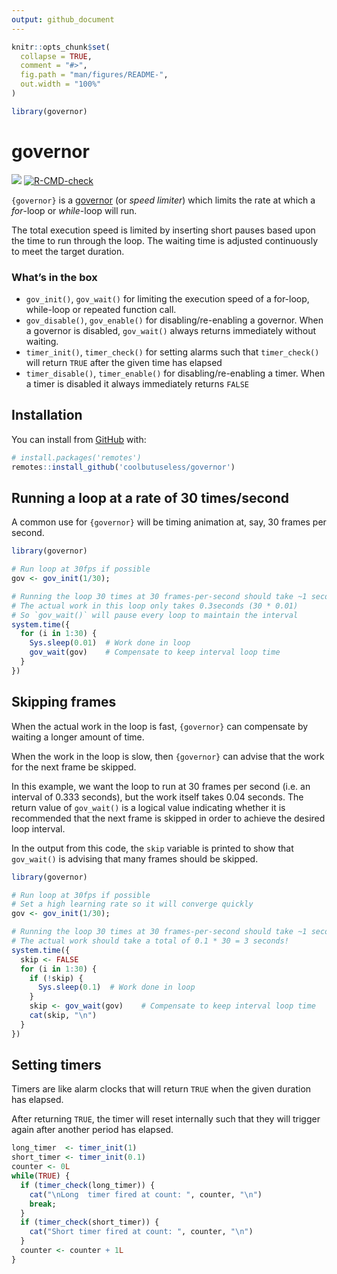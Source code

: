 ```yaml
---
output: github_document
---
```


<!-- README.md is generated from README.Rmd. Please edit that file -->

```r
knitr::opts_chunk$set(
  collapse = TRUE,
  comment = "#>",
  fig.path = "man/figures/README-",
  out.width = "100%"
)

library(governor)
```

# governor

<!-- badges: start -->
![](https://img.shields.io/badge/cool-useless-green.svg)
[![R-CMD-check](https://github.com/coolbutuseless/governor-dev/actions/workflows/R-CMD-check.yaml/badge.svg)](https://github.com/coolbutuseless/governor-dev/actions/workflows/R-CMD-check.yaml)
<!-- badges: end -->

`{governor}` is a [governor](https://en.wikipedia.org/wiki/Governor_(device)) (or *speed limiter*)
which limits the rate at which a *for*-loop or *while*-loop will run.

The total execution speed is limited by inserting short pauses based upon the 
time to run through the loop.  The waiting time is adjusted continuously 
to meet the target duration.


### What's in the box

* `gov_init()`, `gov_wait()` for limiting the execution speed of a for-loop, 
  while-loop or repeated function call.
* `gov_disable()`, `gov_enable()` for disabling/re-enabling a governor.  When 
  a governor is disabled, `gov_wait()` always returns immediately without waiting.
* `timer_init()`, `timer_check()` for setting alarms such that
  `timer_check()` will return `TRUE` after the given time has elapsed
* `timer_disable()`, `timer_enable()` for disabling/re-enabling a timer.  When 
  a timer is disabled it always immediately returns `FALSE`

## Installation

You can install from [GitHub](https://github.com/coolbutuseless/governor) with:

``` r
# install.packages('remotes')
remotes::install_github('coolbutuseless/governor')
```

## Running a loop at a rate of 30 times/second

A common use for `{governor}` will be timing animation at, say, 30 frames per second.

```r
library(governor)

# Run loop at 30fps if possible
gov <- gov_init(1/30); 

# Running the loop 30 times at 30 frames-per-second should take ~1 second
# The actual work in this loop only takes 0.3seconds (30 * 0.01)
# So `gov_wait()` will pause every loop to maintain the interval
system.time({
  for (i in 1:30) {
    Sys.sleep(0.01)  # Work done in loop
    gov_wait(gov)    # Compensate to keep interval loop time
  }
})
```



## Skipping frames

When the actual work in the loop is fast, `{governor}` can compensate by waiting 
a longer amount of time.

When the work in the loop is slow, then `{governor}` can advise that the work 
for the next frame be skipped.  

In this example, we want the loop to run at 30 frames per second (i.e. an interval of 0.333 seconds), but 
the work itself takes 0.04 seconds.   The return value of `gov_wait()` is a
logical value indicating whether it is recommended that the next frame is skipped in 
order to achieve the desired loop interval.

In the output from this code, the `skip` variable is printed to show that `gov_wait()`
is advising that many frames should be skipped.

```r
library(governor)

# Run loop at 30fps if possible
# Set a high learning rate so it will converge quickly
gov <- gov_init(1/30); 

# Running the loop 30 times at 30 frames-per-second should take ~1 second
# The actual work should take a total of 0.1 * 30 = 3 seconds!
system.time({
  skip <- FALSE
  for (i in 1:30) {
    if (!skip) {
      Sys.sleep(0.1)  # Work done in loop
    }
    skip <- gov_wait(gov)    # Compensate to keep interval loop time
    cat(skip, "\n")
  }
})
```


## Setting timers

Timers are like alarm clocks that will return `TRUE` when the given duration 
has elapsed.

After returning `TRUE`, the timer will reset internally such that they will
trigger again after another period has elapsed.

```r
long_timer  <- timer_init(1)
short_timer <- timer_init(0.1)
counter <- 0L
while(TRUE) {
  if (timer_check(long_timer)) {
    cat("\nLong  timer fired at count: ", counter, "\n")
    break;
  } 
  if (timer_check(short_timer)) {
    cat("Short timer fired at count: ", counter, "\n")
  } 
  counter <- counter + 1L
}
```



